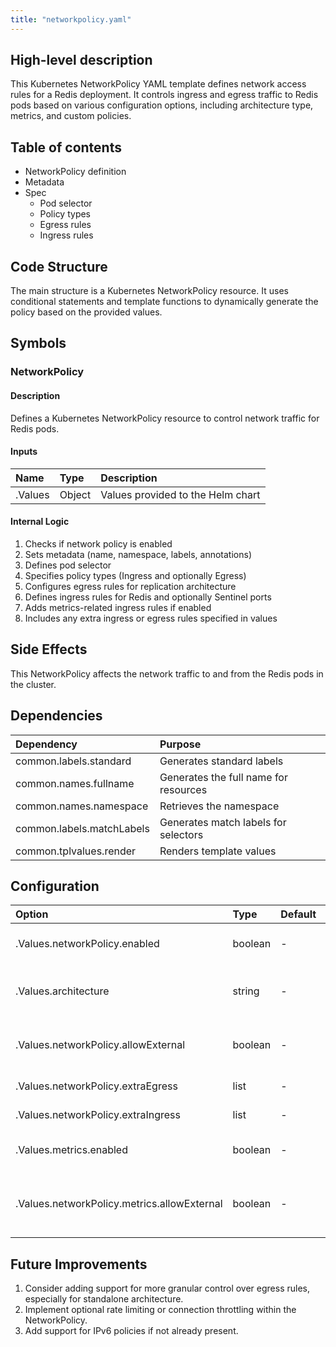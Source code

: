 ```yaml
---
title: "networkpolicy.yaml"
---
```


## High-level description
This Kubernetes NetworkPolicy YAML template defines network access rules for a Redis deployment. It controls ingress and egress traffic to Redis pods based on various configuration options, including architecture type, metrics, and custom policies.

## Table of contents
- NetworkPolicy definition
- Metadata
- Spec
  - Pod selector
  - Policy types
  - Egress rules
  - Ingress rules

## Code Structure
The main structure is a Kubernetes NetworkPolicy resource. It uses conditional statements and template functions to dynamically generate the policy based on the provided values.

## Symbols

### NetworkPolicy
#### Description
Defines a Kubernetes NetworkPolicy resource to control network traffic for Redis pods.

#### Inputs
| Name | Type | Description |
|:-----|:-----|:------------|
| .Values | Object | Values provided to the Helm chart |

#### Internal Logic
1. Checks if network policy is enabled
2. Sets metadata (name, namespace, labels, annotations)
3. Defines pod selector
4. Specifies policy types (Ingress and optionally Egress)
5. Configures egress rules for replication architecture
6. Defines ingress rules for Redis and optionally Sentinel ports
7. Adds metrics-related ingress rules if enabled
8. Includes any extra ingress or egress rules specified in values

## Side Effects
This NetworkPolicy affects the network traffic to and from the Redis pods in the cluster.

## Dependencies
| Dependency | Purpose |
|:-----------|:--------|
| common.labels.standard | Generates standard labels |
| common.names.fullname | Generates the full name for resources |
| common.names.namespace | Retrieves the namespace |
| common.labels.matchLabels | Generates match labels for selectors |
| common.tplvalues.render | Renders template values |

## Configuration
| Option | Type | Default | Description |
|:-------|:-----|:--------|:------------|
| .Values.networkPolicy.enabled | boolean | - | Enables or disables the NetworkPolicy |
| .Values.architecture | string | - | Redis architecture (standalone or replication) |
| .Values.networkPolicy.allowExternal | boolean | - | Allows external connections to Redis |
| .Values.networkPolicy.extraEgress | list | - | Additional egress rules |
| .Values.networkPolicy.extraIngress | list | - | Additional ingress rules |
| .Values.metrics.enabled | boolean | - | Enables metrics exporter |
| .Values.networkPolicy.metrics.allowExternal | boolean | - | Allows external connections to metrics endpoint |

## Future Improvements
1. Consider adding support for more granular control over egress rules, especially for standalone architecture.
2. Implement optional rate limiting or connection throttling within the NetworkPolicy.
3. Add support for IPv6 policies if not already present.